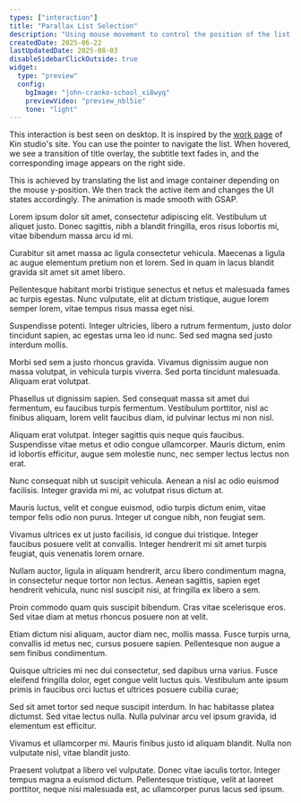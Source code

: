 ```yaml
---
types: ["interaction"]
title: "Parallax List Selection"
description: "Using mouse movement to control the position of the list and the image, instead of using scroll."
createdDate: 2025-06-22
lastUpdatedDate: 2025-08-03
disableSidebarClickOutside: true
widget:
  type: "preview"
  config:
    bgImage: "john-cranko-school_xi8wyq"
    previewVideo: "preview_nbl5ie"
    tone: "light"
---
```


This interaction is best seen on desktop. It is inspired by the [work page](https://by-kin.com/work) of Kin studio's site. You can use the pointer to navigate the list. When hovered, we see a transition of title overlay, the subtitle text fades in, and the corresponding image appears on the right side.

This is achieved by translating the list and image container depending on the mouse y-position. We then track the active item and changes the UI states accordingly. The animation is made smooth with GSAP.

Lorem ipsum dolor sit amet, consectetur adipiscing elit. Vestibulum ut aliquet justo. Donec sagittis, nibh a blandit fringilla, eros risus lobortis mi, vitae bibendum massa arcu id mi.

Curabitur sit amet massa ac ligula consectetur vehicula. Maecenas a ligula ac augue elementum pretium non et lorem. Sed in quam in lacus blandit gravida sit amet sit amet libero.

Pellentesque habitant morbi tristique senectus et netus et malesuada fames ac turpis egestas. Nunc vulputate, elit at dictum tristique, augue lorem semper lorem, vitae tempus risus massa eget nisi.

Suspendisse potenti. Integer ultricies, libero a rutrum fermentum, justo dolor tincidunt sapien, ac egestas urna leo id nunc. Sed sed magna sed justo interdum mollis.

Morbi sed sem a justo rhoncus gravida. Vivamus dignissim augue non massa volutpat, in vehicula turpis viverra. Sed porta tincidunt malesuada. Aliquam erat volutpat.

Phasellus ut dignissim sapien. Sed consequat massa sit amet dui fermentum, eu faucibus turpis fermentum. Vestibulum porttitor, nisl ac finibus aliquam, lorem velit faucibus diam, id pulvinar lectus mi non nisl.

Aliquam erat volutpat. Integer sagittis quis neque quis faucibus. Suspendisse vitae metus et odio congue ullamcorper. Mauris dictum, enim id lobortis efficitur, augue sem molestie nunc, nec semper lectus lectus non erat.

Nunc consequat nibh ut suscipit vehicula. Aenean a nisl ac odio euismod facilisis. Integer gravida mi mi, ac volutpat risus dictum at.

Mauris luctus, velit et congue euismod, odio turpis dictum enim, vitae tempor felis odio non purus. Integer ut congue nibh, non feugiat sem.

Vivamus ultrices ex ut justo facilisis, id congue dui tristique. Integer faucibus posuere velit at convallis. Integer hendrerit mi sit amet turpis feugiat, quis venenatis lorem ornare.

Nullam auctor, ligula in aliquam hendrerit, arcu libero condimentum magna, in consectetur neque tortor non lectus. Aenean sagittis, sapien eget hendrerit vehicula, nunc nisl suscipit nisi, at fringilla ex libero a sem.

Proin commodo quam quis suscipit bibendum. Cras vitae scelerisque eros. Sed vitae diam at metus rhoncus posuere non at velit.

Etiam dictum nisi aliquam, auctor diam nec, mollis massa. Fusce turpis urna, convallis id metus nec, cursus posuere sapien. Pellentesque non augue a sem finibus condimentum.

Quisque ultricies mi nec dui consectetur, sed dapibus urna varius. Fusce eleifend fringilla dolor, eget congue velit luctus quis. Vestibulum ante ipsum primis in faucibus orci luctus et ultrices posuere cubilia curae;

Sed sit amet tortor sed neque suscipit interdum. In hac habitasse platea dictumst. Sed vitae lectus nulla. Nulla pulvinar arcu vel ipsum gravida, id elementum est efficitur.

Vivamus et ullamcorper mi. Mauris finibus justo id aliquam blandit. Nulla non vulputate nisl, vitae blandit justo.

Praesent volutpat a libero vel vulputate. Donec vitae iaculis tortor. Integer tempus magna a euismod dictum. Pellentesque tristique, velit at laoreet porttitor, neque nisi malesuada est, ac ullamcorper purus lacus sed ipsum.
